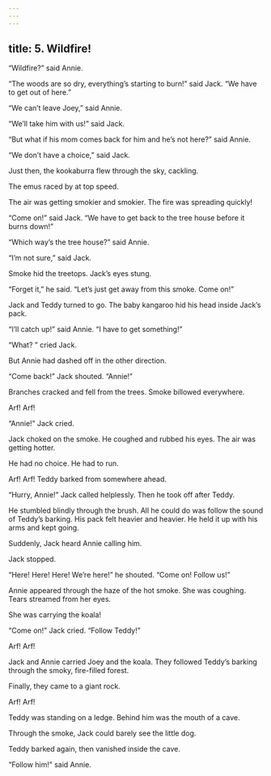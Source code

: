 ```yaml
---
---
---
```

title: 5. Wildfire!
---



“Wildfire?” said Annie.

“The woods are so dry, everything’s starting to burn!” said Jack. “We have to get out of here.”

“We can’t leave Joey,” said Annie.

“We’ll take him with us!” said Jack.

“But what if his mom comes back for him and he’s not here?” said Annie.

“We don’t have a choice,” said Jack.

Just then, the kookaburra flew through the sky, cackling.

The emus raced by at top speed.

The air was getting smokier and smokier. The fire was spreading quickly!

“Come on!” said Jack. “We have to get back to the tree house before it burns down!”

“Which way’s the tree house?” said Annie.

“I’m not sure,” said Jack.

Smoke hid the treetops. Jack’s eyes stung.



“Forget it,” he said. “Let’s just get away from this smoke. Come on!”

Jack and Teddy turned to go. The baby kangaroo hid his head inside Jack’s pack.

“I’ll catch up!” said Annie. “I have to get something!”

“What? ” cried Jack.

But Annie had dashed off in the other direction.

“Come back!” Jack shouted. “Annie!”

Branches cracked and fell from the trees. Smoke billowed everywhere.

Arf! Arf!

“Annie!” Jack cried.

Jack choked on the smoke. He coughed and rubbed his eyes. The air was getting hotter.

He had no choice. He had to run.

Arf! Arf! Teddy barked from somewhere ahead.

“Hurry, Annie!” Jack called helplessly. Then he took off after Teddy.

He stumbled blindly through the brush. All he could do was follow the sound of Teddy’s barking. His pack felt heavier and heavier. He held it up with his arms and kept going.

Suddenly, Jack heard Annie calling him.

Jack stopped.

“Here! Here! Here! We’re here!” he shouted. “Come on! Follow us!”

Annie appeared through the haze of the hot smoke. She was coughing. Tears streamed from her eyes.

She was carrying the koala!

“Come on!” Jack cried. “Follow Teddy!”

Arf! Arf!

Jack and Annie carried Joey and the koala. They followed Teddy’s barking through the smoky, fire-filled forest.

Finally, they came to a giant rock.

Arf! Arf!

Teddy was standing on a ledge. Behind him was the mouth of a cave.

Through the smoke, Jack could barely see the little dog.

Teddy barked again, then vanished inside the cave.

“Follow him!” said Annie.
